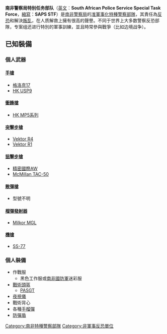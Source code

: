 {{NoteTA
|G1=Firearms
|G2=Military
|G3=長度單位
|G4=地區用語
|G5=地名
}}
{{Infobox law enforcement agency
|unit_name= 南非警察局特别任务部队<br />{{lang|en|South Africa Police Service Special Task Force}}
|image= 
|caption= 
|country= {{SAF}}
|type= [[准軍事化|准軍事化]][[特種警察部隊|特種警察部隊]]
|branch= 南非警察局
|dates= 1976年—
|specialization= 處理高危險性罪案、[[拯救人質|拯救人質]]、[[反恐|反恐]]、[[要員保護|要員保護]]及[[特別行動|特別行動]]
|command_structure= 
|size= 約90人
|current_commander=  <br />
|garrison= 
|ceremonial_chief=
|nickname= '''STF'''、'''Takies'''
|motto= 
|colors= 
|march=
|mascot= 
|battles= [[南非邊境戰爭|南非邊境戰爭]]
|notable_commanders= 
|anniversaries= 
|decorations=
|identification_symbol=
|identification_symbol_label=
}}

'''南非警察局特别任务部队'''（[[英文|英文]]：'''South African Police Service Special Task Force'''，[[縮寫|縮寫]]：'''SAPS STF'''）是[[南非警察局|南非警察局]]的[[准軍事化|准軍事化]][[特種警察部隊|特種警察部隊]]，其責任為[[反恐|反恐]]和解決[[叛乱|叛乱]]，在人质解救上擁有很高的聲譽。不同于世界上大多数警察反恐部隊，专案组还进行特別的軍事訓練，並且時常參與戰爭（比如边境战争）。

== 已知裝備 ==

===個人武器===

==== [[手槍|手槍]] ====
* [[格洛克17|格洛克17]]
* [[HK_USP手槍|HK USP9]]

==== [[衝鋒槍|衝鋒槍]] ====
* [[HK_MP5衝鋒槍|HK MP5系列]]

==== [[突擊步槍|突擊步槍]] ====
* [[R4突擊步槍|Vektor R4]]
* [[FN_FAL自動步槍|Vektor R1]]

==== [[狙擊步槍|狙擊步槍]] ====
* [[精密國際AW狙擊步槍|精密國際AW]]
* [[TAC-50狙擊步槍|McMillan TAC-50]]

==== [[散彈槍|散彈槍]] ====
* 型號不明

==== [[榴彈發射器|榴彈發射器]] ====
* [[米爾科姆轉輪連髮式榴彈發射器|Milkor MGL]]

==== [[機槍|機槍]] ====
* [[SS-77通用機槍|SS-77]]

===個人裝備===
* 作戰服
** 黑色工作服或[[南非國防軍|南非國防軍]]迷彩服
* [[戰術頭盔|戰術頭盔]]
** [[PASGT|PASGT]]
* [[夜視儀|夜視儀]]
* 戰術背心
* 各種[[手榴彈|手榴彈]]
* [[防彈盾|防彈盾]]

[[Category:南非特種警察部隊|Category:南非特種警察部隊]]
[[Category:非軍事反恐單位|Category:非軍事反恐單位]]
